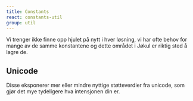 ```yaml
---
title: Constants
react: constants-util
group: util
---
```



<Ingress>
    Vi trenger ikke finne opp hjulet på nytt i hver løsning, vi har ofte behov for mange av de samme konstantene og
    dette området i Jøkul er riktig sted å lagre de.
</Ingress>

## Unicode

Disse eksponerer mer eller mindre nyttige støtteverdier fra unicode, som gjør det mye tydeligere hva intensjonen din er.

<ComponentExample title="Unicode" component={Unicode} />
